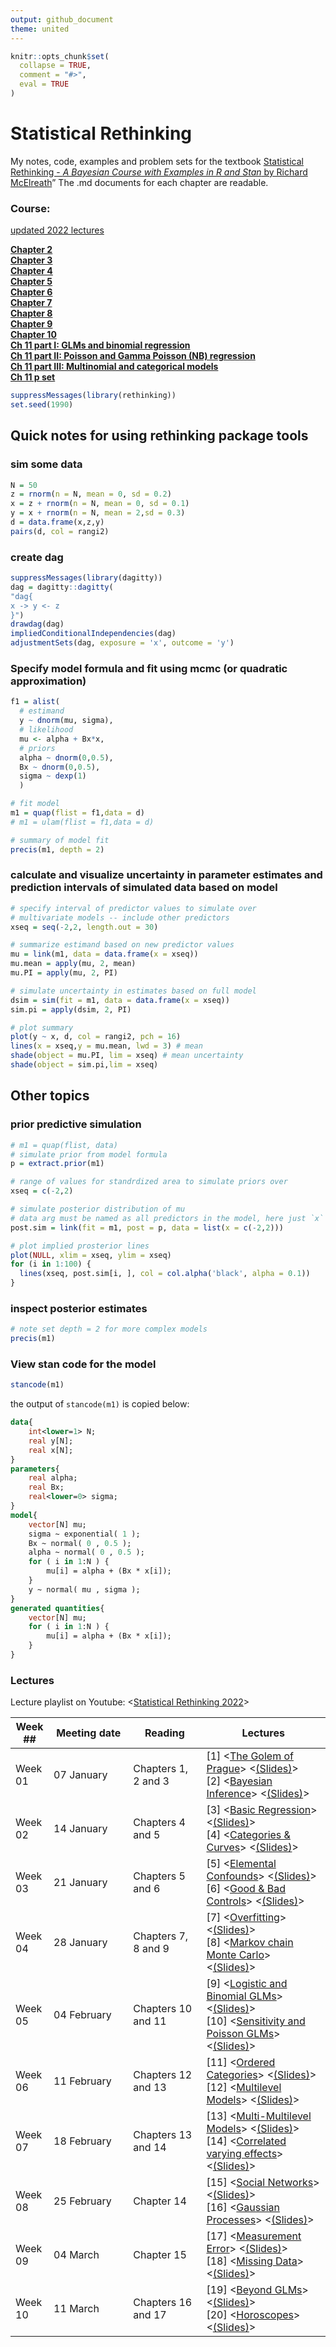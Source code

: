 ```yaml
---
output: github_document
theme: united
---
```


<!-- README.md is generated from README.Rmd. Please edit that file -->

```r
knitr::opts_chunk$set(
  collapse = TRUE,
  comment = "#>",
  eval = TRUE
)
```
# Statistical Rethinking

<!-- badges: start -->
<!-- badges: end -->

My notes, code, examples and problem sets for the textbook [Statistical Rethinking - *A Bayesian Course with Examples in R and Stan* by Richard McElreath](https://xcelab.net/rm/statistical-rethinking/)"  The .md documents for each chapter are readable.  

### Course: 
[updated 2022 lectures](https://www.youtube.com/playlist?list=PLDcUM9US4XdMROZ57-OIRtIK0aOynbgZN)   

[**Chapter 2**](https://github.com/MattPM/Rthink/blob/master/Chapter%202.%20Small%20Worlds%20and%20Large%20Worlds/ch2.md)  
[**Chapter 3**](https://github.com/MattPM/Rthink/blob/master/Chapter%203.%20Sampling%20the%20Imaginary/ch3.md)  
[**Chapter 4**](https://github.com/MattPM/Rthink/blob/master/Chapter%204.%20Geocentric%20Models/Ch4.md)  
[**Chapter 5**](https://github.com/MattPM/Rthink/blob/master/Chapter%205.%20DAGs%20multiple%20regression%20causal%20inference/ch5.md)  
[**Chapter 6**](https://github.com/MattPM/Rthink/blob/master/Chapter%206.%20bias%20colineariry%20berkson's%2C%20simpsons%20paradox%20types%20of%20bias/ch6.md)  
[**Chapter 7**](https://github.com/MattPM/Rthink/blob/master/Chapter%207.%20model%20selection%20information%20theory%20entropy%20cross%20validation/ch7.md)  
[**Chapter 8**](https://github.com/MattPM/Rthink/blob/master/chapter%208.%20interactions%20discrete%20and%20continuous/ch8.md)  
[**Chapter 9**](https://github.com/MattPM/Rthink/blob/master/Chapter%209.%20Markov%20Chain%20Monte%20Carlo/ch9.md)  
[**Chapter 10**](https://github.com/MattPM/Rthink/blob/master/Chapter%2010.%20GLMs%20and%20maximum%20entropy/ch10.md)  
[**Ch 11 part I: GLMs and binomial regression**](https://github.com/MattPM/Rthink/blob/master/Chapter%2011.%20count%20mods%20link%20funs%20Binom%20logistic%20Pois%20NB%20Multinom/ch11.1_GLM_binomial.md)  
[**Ch 11 part II: Poisson and Gamma Poisson (NB) regression**](https://github.com/MattPM/Rthink/blob/master/Chapter%2011.%20count%20mods%20link%20funs%20Binom%20logistic%20Pois%20NB%20Multinom/ch11.2_poisson.md)  
[**Ch 11 part III: Multinomial and categorical models**](https://github.com/MattPM/Rthink/blob/master/Chapter%2011.%20count%20mods%20link%20funs%20Binom%20logistic%20Pois%20NB%20Multinom/ch11.3_multinomial.md)  
[**Ch 11 p set**](https://github.com/MattPM/Rthink/blob/master/Chapter%2011.%20count%20mods%20link%20funs%20Binom%20logistic%20Pois%20NB%20Multinom/ch11_pset.md)  
<!-- [**Chapter 12**]()   -->
<!-- [**Chapter 13**]()   -->
<!-- [**Chapter 14**]()   -->
<!-- [**Chapter 15**]()   -->

```r
suppressMessages(library(rethinking))
set.seed(1990)
```

## Quick notes for using rethinking package tools

### sim some data  
```r
N = 50
z = rnorm(n = N, mean = 0, sd = 0.2)
x = z + rnorm(n = N, mean = 0, sd = 0.1)
y = x + rnorm(n = N, mean = 2,sd = 0.3)
d = data.frame(x,z,y)
pairs(d, col = rangi2)
```

### create dag 

```r
suppressMessages(library(dagitty))
dag = dagitty::dagitty(
"dag{
x -> y <- z
}")
drawdag(dag)
impliedConditionalIndependencies(dag)
adjustmentSets(dag, exposure = 'x', outcome = 'y')
```


### Specify model formula and fit using mcmc (or quadratic approximation)
```r
f1 = alist( 
  # estimand
  y ~ dnorm(mu, sigma),
  # likelihood
  mu <- alpha + Bx*x, 
  # priors 
  alpha ~ dnorm(0,0.5), 
  Bx ~ dnorm(0,0.5), 
  sigma ~ dexp(1)
  )

# fit model 
m1 = quap(flist = f1,data = d)
# m1 = ulam(flist = f1,data = d)

# summary of model fit
precis(m1, depth = 2)
```

### calculate and visualize uncertainty in parameter estimates and prediction intervals of simulated data based on model

```r
# specify interval of predictor values to simulate over
# multivariate models -- include other predictors 
xseq = seq(-2,2, length.out = 30)

# summarize estimand based on new predictor values
mu = link(m1, data = data.frame(x = xseq))
mu.mean = apply(mu, 2, mean)
mu.PI = apply(mu, 2, PI)

# simulate uncertainty in estimates based on full model 
dsim = sim(fit = m1, data = data.frame(x = xseq))
sim.pi = apply(dsim, 2, PI)

# plot summary
plot(y ~ x, d, col = rangi2, pch = 16)
lines(x = xseq,y = mu.mean, lwd = 3) # mean
shade(object = mu.PI, lim = xseq) # mean uncertainty
shade(object = sim.pi,lim = xseq)
```


## Other topics

### prior predictive simulation 
```r

# m1 = quap(flist, data)
# simulate prior from model formula 
p = extract.prior(m1)

# range of values for standrdized area to simulate priors over 
xseq = c(-2,2)

# simulate posterior distribution of mu
# data arg must be named as all predictors in the model, here just `x`
post.sim = link(fit = m1, post = p, data = list(x = c(-2,2)))

# plot implied prosterior lines 
plot(NULL, xlim = xseq, ylim = xseq)
for (i in 1:100) {
  lines(xseq, post.sim[i, ], col = col.alpha('black', alpha = 0.1))
}

```

### inspect posterior estimates
```r
# note set depth = 2 for more complex models 
precis(m1)
```

### View stan code for the model 

```r
stancode(m1)
```

the output of `stancode(m1)` is copied below: 

```stan
data{
    int<lower=1> N;
    real y[N];
    real x[N];
}
parameters{
    real alpha;
    real Bx;
    real<lower=0> sigma;
}
model{
    vector[N] mu;
    sigma ~ exponential( 1 );
    Bx ~ normal( 0 , 0.5 );
    alpha ~ normal( 0 , 0.5 );
    for ( i in 1:N ) {
        mu[i] = alpha + (Bx * x[i]);
    }
    y ~ normal( mu , sigma );
}
generated quantities{
    vector[N] mu;
    for ( i in 1:N ) {
        mu[i] = alpha + (Bx * x[i]);
    }
}
```


### Lectures  
Lecture playlist on Youtube: <[Statistical Rethinking 2022](https://www.youtube.com/playlist?list=PLDcUM9US4XdMROZ57-OIRtIK0aOynbgZN)>

[//]: # (11 Feb SPP conflict , 25 Feb Winter Break conflict )

| Week ## | Meeting date | Reading | Lectures |
| ------- | -------------- | ------------- | ---------------------- |
| Week 01 | 07 January  | Chapters 1, 2 and 3 | [1] <[The Golem of Prague](https://youtu.be/cclUd_HoRlo)> <[(Slides)](https://speakerdeck.com/rmcelreath/statistical-rethinking-2022-lecture-01)> <br> [2] <[Bayesian Inference](https://www.youtube.com/watch?v=guTdrfycW2Q&list=PLDcUM9US4XdMROZ57-OIRtIK0aOynbgZN&index=2)> <[(Slides)](https://speakerdeck.com/rmcelreath/statistical-rethinking-2022-lecture-02)> 
| Week 02 | 14 January | Chapters 4 and 5 | [3] <[Basic Regression](https://www.youtube.com/watch?v=zYYBtxHWE0A)> <[(Slides)](https://speakerdeck.com/rmcelreath/statistical-rethinking-2022-lecture-03)> <br> [4] <[Categories & Curves](https://youtu.be/QiHKdvAbYII)> <[(Slides)](https://speakerdeck.com/rmcelreath/statistical-rethinking-2022-lecture-04)>
| Week 03 | 21 January | Chapters 5 and 6 |  [5] <[Elemental Confounds](https://youtu.be/UpP-_mBvECI)> <[(Slides)](https://speakerdeck.com/rmcelreath/statistical-rethinking-2022-lecture-05)> <br> [6] <[Good & Bad Controls](https://www.youtube.com/watch?v=NSuTaeW6Orc&list=PLDcUM9US4XdMROZ57-OIRtIK0aOynbgZN&index=6)> <[(Slides)](https://speakerdeck.com/rmcelreath/statistical-rethinking-2022-lecture-06)>
| Week 04 | 28 January | Chapters 7, 8 and 9 | [7] <[Overfitting](https://www.youtube.com/watch?v=odGAAJDlgp8&list=PLDcUM9US4XdMROZ57-OIRtIK0aOynbgZN&index=7)> <[(Slides)](https://speakerdeck.com/rmcelreath/statistical-rethinking-2022-lecture-07)> <br> [8] <[Markov chain Monte Carlo](https://www.youtube.com/watch?v=Qqz5AJjyugM&list=PLDcUM9US4XdMROZ57-OIRtIK0aOynbgZN&index=8&pp=sAQB)> <[(Slides)](https://speakerdeck.com/rmcelreath/statistical-rethinking-2022-lecture-08)>
| Week 05 | 04 February | Chapters 10 and 11 | [9] <[Logistic and Binomial GLMs](https://www.youtube.com/watch?v=nPi5yGbfxuo&list=PLDcUM9US4XdMROZ57-OIRtIK0aOynbgZN&index=9)> <[(Slides)](https://speakerdeck.com/rmcelreath/statistical-rethinking-2022-lecture-09)> <br> [10] <[Sensitivity and Poisson GLMs](https://www.youtube.com/watch?v=YrwL6t0kW2I&list=PLDcUM9US4XdMROZ57-OIRtIK0aOynbgZN&index=10)> <[(Slides)](https://speakerdeck.com/rmcelreath/statistical-rethinking-2022-lecture-10)>
| Week 06 | 11 February | Chapters 12 and 13 | [11] <[Ordered Categories](https://www.youtube.com/watch?v=-397DMPooR8&list=PLDcUM9US4XdMROZ57-OIRtIK0aOynbgZN&index=11)> <[(Slides)](https://speakerdeck.com/rmcelreath/statistical-rethinking-2022-lecture-11)> <br> [12] <[Multilevel Models](https://www.youtube.com/watch?v=SocRgsf202M&list=PLDcUM9US4XdMROZ57-OIRtIK0aOynbgZN&index=12)> <[(Slides)](https://speakerdeck.com/rmcelreath/statistical-rethinking-2022-lecture-12)>
| Week 07 | 18 February | Chapters 13 and 14 | [13] <[Multi-Multilevel Models](https://www.youtube.com/watch?v=n2aJYtuGu54&list=PLDcUM9US4XdMROZ57-OIRtIK0aOynbgZN&index=13)> <[(Slides)](https://speakerdeck.com/rmcelreath/statistical-rethinking-2022-lecture-13)> <br> [14] <[Correlated varying effects](https://www.youtube.com/watch?v=XDoAglqd7ss&list=PLDcUM9US4XdMROZ57-OIRtIK0aOynbgZN&index=14)> <[(Slides)](https://speakerdeck.com/rmcelreath/statistical-rethinking-2022-lecture-14)>
| Week 08 | 25 February | Chapter 14 | [15] <[Social Networks](https://www.youtube.com/watch?v=L_QumFUv7C8&list=PLDcUM9US4XdMROZ57-OIRtIK0aOynbgZN&index=15)> <[(Slides)](https://speakerdeck.com/rmcelreath/statistical-rethinking-2022-lecture-15)> <br> [16] <[Gaussian Processes](https://www.youtube.com/watch?v=PIuqxOBJqLU&list=PLDcUM9US4XdMROZ57-OIRtIK0aOynbgZN&index=16)> <[(Slides)](https://speakerdeck.com/rmcelreath/statistical-rethinking-2022-lecture-16)>
| Week 09 | 04 March | Chapter 15 | [17] <[Measurement Error](https://www.youtube.com/watch?v=lTFAB6QmwHM&list=PLDcUM9US4XdMROZ57-OIRtIK0aOynbgZN&index=17)> <[(Slides)](https://speakerdeck.com/rmcelreath/statistical-rethinking-2022-lecture-17)> <br> [18] <[Missing Data](https://www.youtube.com/watch?v=oMiSb8GKR0o&list=PLDcUM9US4XdMROZ57-OIRtIK0aOynbgZN&index=18)> <[(Slides)](https://speakerdeck.com/rmcelreath/statistical-rethinking-2022-lecture-18)>
| Week 10 | 11 March | Chapters 16 and 17 | [19] <[Beyond GLMs](https://www.youtube.com/watch?v=Doaod09YitA&list=PLDcUM9US4XdMROZ57-OIRtIK0aOynbgZN&index=19)> <[(Slides)](https://speakerdeck.com/rmcelreath/statistical-rethinking-2022-lecture-19)> <br> [20] <[Horoscopes](https://www.youtube.com/watch?v=qV3eos7maGs&list=PLDcUM9US4XdMROZ57-OIRtIK0aOynbgZN&index=20)> <[(Slides)](https://speakerdeck.com/rmcelreath/statistical-rethinking-2022-lecture-20)>

